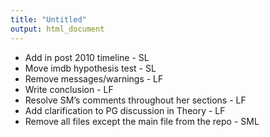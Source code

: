 ```yaml
---
title: "Untitled"
output: html_document
---
```


* Add in post 2010 timeline - SL
* Move imdb hypothesis test - SL
* Remove messages/warnings - LF
* Write conclusion - LF
* Resolve SM's comments throughout her sections - LF
* Add clarification to PG discussion in Theory - LF
* Remove all files except the main file from the repo - SML
